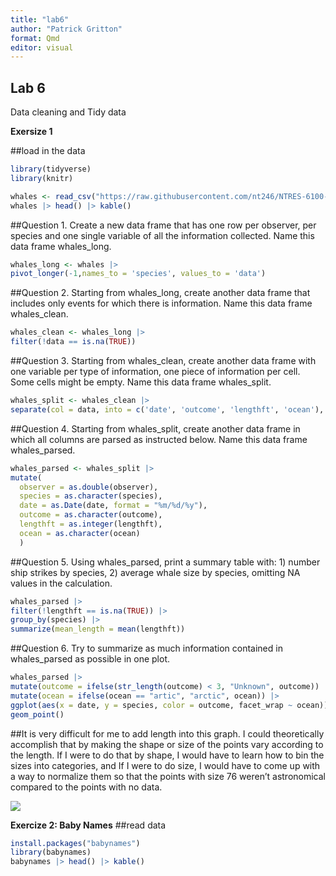 ```yaml
---
title: "lab6"
author: "Patrick Gritton"
format: Qmd
editor: visual
---
```


## Lab 6

Data cleaning and Tidy data

**Exersize 1**

##load in the data

``` r
library(tidyverse)
library(knitr)

whales <- read_csv("https://raw.githubusercontent.com/nt246/NTRES-6100-data-science/main/datasets/whales.csv")
whales |> head() |> kable()
```

##Question 1. Create a new data frame that has one row per observer, per species and one single variable of all the information collected. Name this data frame whales_long.

``` r
whales_long <- whales |> 
pivot_longer(-1,names_to = 'species', values_to = 'data')
```

##Question 2. Starting from whales_long, create another data frame that includes only events for which there is information. Name this data frame whales_clean.

``` r
whales_clean <- whales_long |> 
filter(!data == is.na(TRUE))
```

##Question 3. Starting from whales_clean, create another data frame with one variable per type of information, one piece of information per cell. Some cells might be empty. Name this data frame whales_split.

``` r
whales_split <- whales_clean |> 
separate(col = data, into = c('date', 'outcome', 'lengthft', 'ocean'), sep = ',')
```

##Question 4. Starting from whales_split, create another data frame in which all columns are parsed as instructed below. Name this data frame whales_parsed.

``` r
whales_parsed <- whales_split |> 
mutate(
  observer = as.double(observer),
  species = as.character(species),
  date = as.Date(date, format = "%m/%d/%y"),
  outcome = as.character(outcome),
  lengthft = as.integer(lengthft),
  ocean = as.character(ocean)
  )
```

##Question 5. Using whales_parsed, print a summary table with: 1) number ship strikes by species, 2) average whale size by species, omitting NA values in the calculation.

``` r
whales_parsed |>
filter(!lengthft == is.na(TRUE)) |> 
group_by(species) |> 
summarize(mean_length = mean(lengthft))
```

##Question 6. Try to summarize as much information contained in whales_parsed as possible in one plot.

``` r
whales_parsed |> 
mutate(outcome = ifelse(str_length(outcome) < 3, "Unknown", outcome)) |>
mutate(ocean = ifelse(ocean == "artic", "arctic", ocean)) |> 
ggplot(aes(x = date, y = species, color = outcome, facet_wrap ~ ocean)) +
geom_point()
```

##It is very difficult for me to add length into this graph. I could theoretically accomplish that by making the shape or size of the points vary according to the length. If I were to do that by shape, I would have to learn how to bin the sizes into categories, and If I were to do size, I would have to come up with a way to normalize them so that the points with size 76 weren't astronomical compared to the points with no data.

![](lab6.1)

**Exercize 2: Baby Names**
##read data

```r
install.packages("babynames")
library(babynames)
babynames |> head() |> kable()
```

